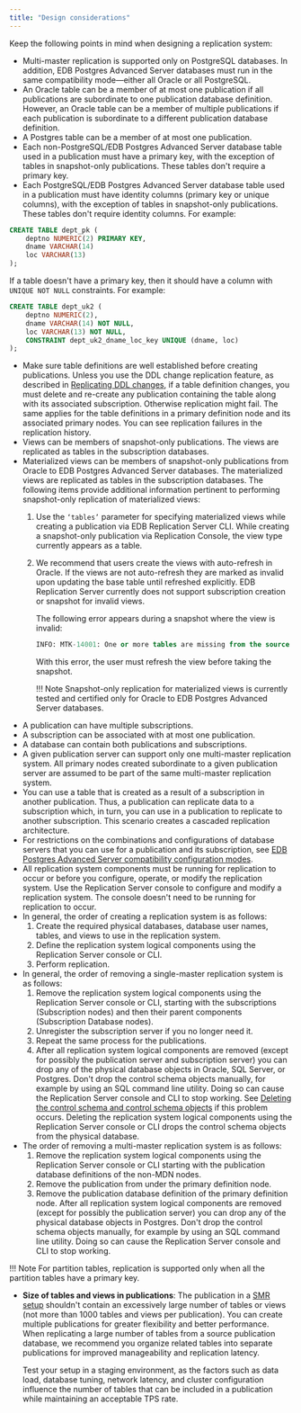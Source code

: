 ```yaml
---
title: "Design considerations"
---
```


Keep the following points in mind when designing a replication system:

-   Multi-master replication is supported only on PostgreSQL databases. In addition, EDB Postgres Advanced Server databases must run in the same compatibility mode&mdash;either all Oracle or all PostgreSQL.
-   An Oracle table can be a member of at most one publication if all publications are subordinate to one publication database definition. However, an Oracle table can be a member of multiple publications if each publication is subordinate to a different publication database definition.
-   A Postgres table can be a member of at most one publication.
-   Each non-PostgreSQL/EDB Postgres Advanced Server database table used in a publication must have a primary key, with the exception of tables in snapshot-only publications. These tables don't require a primary key. 
-   Each PostgreSQL/EDB Postgres Advanced Server database table used in a publication must have identity columns (primary key or unique columns), with the exception of tables in snapshot-only publications. These tables don't require identity columns. For example:

   ```sql
   CREATE TABLE dept_pk (
	   deptno NUMERIC(2) PRIMARY KEY,
	   dname VARCHAR(14)
	   loc VARCHAR(13)
   );
   ```

   If a table doesn't have a primary key, then it should have a column with `UNIQUE NOT NULL` constraints. For example:

   ```sql
   CREATE TABLE dept_uk2 (
	   deptno NUMERIC(2),
	   dname VARCHAR(14) NOT NULL,
	   loc VARCHAR(13) NOT NULL,
	   CONSTRAINT dept_uk2_dname_loc_key UNIQUE (dname, loc)
   );
   ```

-   Make sure table definitions are well established before creating publications. Unless you use the DDL change replication feature, as described in [Replicating DDL changes](../../07_common_operations/08_replicating_ddl_changes/#replicating_ddl_changes), if a table definition changes, you must delete and re-create any publication containing the table along with its associated subscription. Otherwise replication might fail. The same applies for the table definitions in a primary definition node and its associated primary nodes. You can see replication failures in the replication history.
-   Views can be members of snapshot-only publications. The views are replicated as tables in the subscription databases.
-   Materialized views can be members of snapshot-only publications from Oracle to EDB Postgres Advanced Server databases. The materialized views are replicated as tables in the subscription databases. The following items provide additional information pertinent to performing snapshot-only replication of materialized views:
    1. Use the `‘tables’` parameter for specifying materialized views while creating a publication via EDB Replication Server CLI. While creating a snapshot-only publication via Replication Console, the view type currently appears as a table. 
    1. We recommend that users create the views with auto-refresh in Oracle. If the views are not auto-refresh they are marked as invalid upon updating the base table until refreshed explicitly. EDB Replication Server currently does not support subscription creation or snapshot for invalid views.
    
       The following error appears during a snapshot where the view is invalid:

       ```sql
       INFO: MTK-14001: One or more tables are missing from the source Oracle database.
       ```

       With this error, the user must refresh the view before taking the snapshot. 

       !!! Note
           Snapshot-only replication for materialized views is currently tested and certified only for Oracle to EDB Postgres Advanced Server databases.
-   A publication can have multiple subscriptions.
-   A subscription can be associated with at most one publication.
-   A database can contain both publications and subscriptions.
-   A given publication server can support only one multi-master replication system. All primary nodes created subordinate to a given publication server are assumed to be part of the same multi-master replication system.
-   You can use a table that is created as a result of a subscription in another publication. Thus, a publication can replicate data to a subscription which, in turn, you can use in a publication to replicate to another subscription. This scenario creates a cascaded replication architecture.
-   For restrictions on the combinations and configurations of database servers that you can use for a publication and its subscription, see [EDB Postgres Advanced Server compatibility configuration modes](/eprs/latest/01_introduction/04_permitted_conf_and_permutations/#edb-postgres-advanced-server-compatibility-configuration-modes).
-   All replication system components must be running for replication to occur or before you configure, operate, or modify the replication system. Use the Replication Server console to configure and modify a replication system. The console doesn't need to be running for replication to occur.
-   In general, the order of creating a replication system is as follows: 
    1.  Create the required physical databases, database user names, tables, and views to use in the replication system. 
    1.  Define the replication system logical components using the Replication Server console or CLI. 
    1.  Perform replication.
-   In general, the order of removing a single-master replication system is as follows: 
    1.  Remove the replication system logical components using the Replication Server console or CLI, starting with the subscriptions (Subscription nodes) and then their parent components (Subscription Database nodes). 
    1.  Unregister the subscription server if you no longer need it. 
    1.  Repeat the same process for the publications. 
    1.  After all replication system logical components are removed (except for possibly the publication server and subscription server) you can drop any of the physical database objects in Oracle, SQL Server, or Postgres. Don't drop the control schema objects manually, for example by using an SQL command line utility. Doing so can cause the Replication Server console and CLI to stop working. See [Deleting the control schema and control schema objects](../../10_appendix/02_resolving_problems/04_troubleshooting_areas/#deleting-the-control-schema-and-control-schema-objects) if this problem occurs. Deleting the replication system logical components using the Replication Server console or CLI drops the control schema objects from the physical database.
-   The order of removing a multi-master replication system is as follows: 
    1.  Remove the replication system logical components using the Replication Server console or CLI starting with the publication database definitions of the non-MDN nodes. 
    1.  Remove the publication from under the primary definition node. 
    1.  Remove the publication database definition of the primary definition node. 
     After all replication system logical components are removed (except for possibly the publication server) you can drop any of the physical database objects in Postgres. Don't drop the control schema objects manually, for example by using an SQL command line utility. Doing so can cause the Replication Server console and  CLI to stop working.

!!! Note
    For partition tables, replication is supported only when all the partition tables have a primary key.

-   **Size of tables and views in publications**: 
    The publication in a [SMR setup](../03_replication_server_components_and_architecture/02_logical_components/#replication-system-type-smrmmr) shouldn't contain an excessively large number of tables or views (not more than 1000 tables and views per publication). You can create multiple publications for greater flexibility and better performance. When replicating a large number of tables from a source publication database, we recommend you organize related tables into separate publications for improved manageability and replication latency. 

    Test your setup in a staging environment, as the factors such as data load, database tuning, network latency, and cluster configuration influence the number of tables that can be included in a publication while maintaining an acceptable TPS rate.
